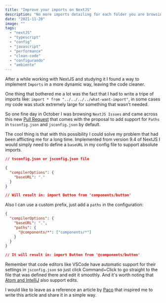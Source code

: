 ```yaml
---
title: "Improve your imports on NextJS"
description: "No more imports detailing for each folder you are browsing, your code cleaner, readable and interesting."
date: "2021-11-20"
image: ""
tags:
  - "nextJS"
  - "typescript"
  - "config"
  - "javascript"
  - "performance"
  - "clean-code"
  - "configurando"
  - "ambiente"
---
```


After a while working with NextJS and studying it I found a way to implement `Imports` in a more dynamic way, leaving the code cleaner.

One thing that bothered me a lot was the fact that I had to write a tripe of imports like: `import * from "../../../../what-want-import"`, in some cases my code was stuck extremely large for something that wasn't needed.

So one fine day in October I was browsing `NextJS Issues` and came across this new [Pull Request](https://github.com/vercel/next.js/pull/11293) that comes with the proposal to add support for `Paths` in `tsconfig.json` and `jsconfig.json` by default.

The cool thing is that with this possibility I could solve my problem that had been afflicting me for a long time. Implemented from version 9.4 of NextJS I would simply need to define a `baseURL` in my config file to support absolute imports.

```json
// tsconfig.json or jsconfig.json file

{
  "compilerOptions": {
    "baseURL": "."
  }
}

// Will result in: import Button from 'components/button'
```

Also I can use a custom prefix, just add a `paths` in the configuration:

```json
{
  "compilerOptions": {
    "baseURL": ".",
    "paths": {
      "@components/*": ["components/*"]
    }
  }
}

// It will result in: import Button from '@components/button'
```

Remember that code editors like VSCode have automatic support for their settings in `jsconfig.json` so just click Command+Click to go straight to the file that was defined there and edit it smoothly. And it's worth noting that [Atom and IntelliJ](https://github.com/tleunen/babel-plugin-module-resolver#editors-autocompletion) also support edits.

I would like to leave as a reference an article by [Paco](https://paco.me/writing/better-nextjs-imports) that inspired me to write this article and share it in a simple way.